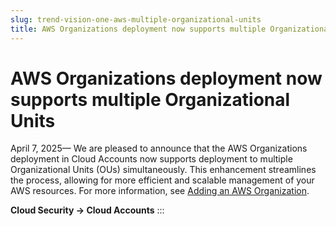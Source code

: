 ```yaml
---
slug: trend-vision-one-aws-multiple-organizational-units
title: AWS Organizations deployment now supports multiple Organizational Units
---
```

# AWS Organizations deployment now supports multiple Organizational Units

April 7, 2025— We are pleased to announce that the AWS Organizations deployment in Cloud Accounts now supports deployment to multiple Organizational Units (OUs) simultaneously. This enhancement streamlines the process, allowing for more efficient and scalable management of your AWS resources. For more information, see [Adding an AWS Organization](adding-aws-organizations.mdx).

**Cloud Security → Cloud Accounts**
:::
